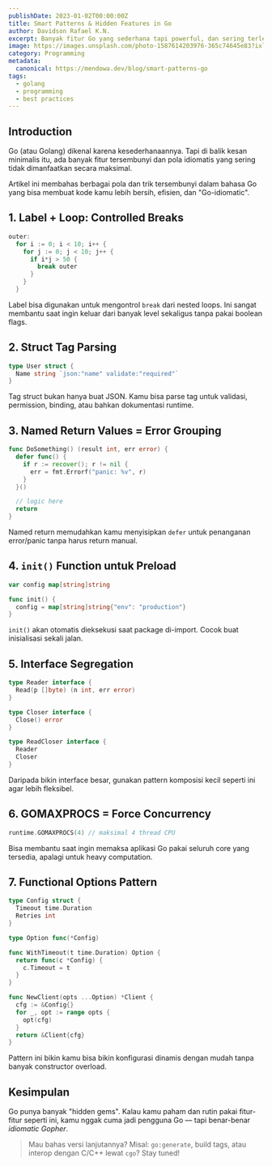 ```yaml
---
publishDate: 2023-01-02T00:00:00Z
title: Smart Patterns & Hidden Features in Go
author: Davidson Rafael K.N.
excerpt: Banyak fitur Go yang sederhana tapi powerful, dan sering terlewatkan oleh developer. Artikel ini membahas pola tersembunyi dan trik penggunaan Go secara efisien dan idiomatis.
image: https://images.unsplash.com/photo-1587614203976-365c74645e83?ixlib=rb-4.0.3&auto=format&fit=crop&w=2070&q=80
category: Programming
metadata:
  canonical: https://mendowa.dev/blog/smart-patterns-go
tags:
  - golang
  - programming
  - best practices
---
```


## Introduction

Go (atau Golang) dikenal karena kesederhanaannya. Tapi di balik kesan minimalis itu, ada banyak fitur tersembunyi dan pola idiomatis yang sering tidak dimanfaatkan secara maksimal.

Artikel ini membahas berbagai pola dan trik tersembunyi dalam bahasa Go yang bisa membuat kode kamu lebih bersih, efisien, dan "Go-idiomatic".

## 1. Label + Loop: Controlled Breaks

```go
outer:
  for i := 0; i < 10; i++ {
    for j := 0; j < 10; j++ {
      if i*j > 50 {
        break outer
      }
    }
  }
```

Label bisa digunakan untuk mengontrol `break` dari nested loops. Ini sangat membantu saat ingin keluar dari banyak level sekaligus tanpa pakai boolean flags.

## 2. Struct Tag Parsing

```go
type User struct {
  Name string `json:"name" validate:"required"`
}
```

Tag struct bukan hanya buat JSON. Kamu bisa parse tag untuk validasi, permission, binding, atau bahkan dokumentasi runtime.

## 3. Named Return Values = Error Grouping

```go
func DoSomething() (result int, err error) {
  defer func() {
    if r := recover(); r != nil {
      err = fmt.Errorf("panic: %v", r)
    }
  }()

  // logic here
  return
}
```

Named return memudahkan kamu menyisipkan `defer` untuk penanganan error/panic tanpa harus return manual.

## 4. `init()` Function untuk Preload

```go
var config map[string]string

func init() {
  config = map[string]string{"env": "production"}
}
```

`init()` akan otomatis dieksekusi saat package di-import. Cocok buat inisialisasi sekali jalan.

## 5. Interface Segregation

```go
type Reader interface {
  Read(p []byte) (n int, err error)
}

type Closer interface {
  Close() error
}

type ReadCloser interface {
  Reader
  Closer
}
```

Daripada bikin interface besar, gunakan pattern komposisi kecil seperti ini agar lebih fleksibel.

## 6. GOMAXPROCS = Force Concurrency

```go
runtime.GOMAXPROCS(4) // maksimal 4 thread CPU
```

Bisa membantu saat ingin memaksa aplikasi Go pakai seluruh core yang tersedia, apalagi untuk heavy computation.

## 7. Functional Options Pattern

```go
type Config struct {
  Timeout time.Duration
  Retries int
}

type Option func(*Config)

func WithTimeout(t time.Duration) Option {
  return func(c *Config) {
    c.Timeout = t
  }
}

func NewClient(opts ...Option) *Client {
  cfg := &Config{}
  for _, opt := range opts {
    opt(cfg)
  }
  return &Client{cfg}
}
```

Pattern ini bikin kamu bisa bikin konfigurasi dinamis dengan mudah tanpa banyak constructor overload.

## Kesimpulan

Go punya banyak "hidden gems". Kalau kamu paham dan rutin pakai fitur-fitur seperti ini, kamu nggak cuma jadi pengguna Go — tapi benar-benar _idiomatic Gopher_.

> Mau bahas versi lanjutannya? Misal: `go:generate`, build tags, atau interop dengan C/C++ lewat `cgo`? Stay tuned!
